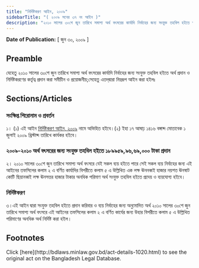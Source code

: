 ```yaml
---
title: "নির্দিষ্টকরণ আইন, ২০০৯"
sidebarTitle: "( ২০০৯ সনের ৩৭ নং আইন )"
description: "২০১০ সালের ৩০শে জুন তারিখে সমাপ্য অর্থ বৎসরের কার্যাদি নির্বাহের জন্য সংযুক্ত তহবিল হইতে অর্থ প্রদান ও নির্দিষ্টকরণের কর্তৃত্ব প্রদানের জন্য প্রণীত আইন।"
---
```


**Date of Publication:** [ জুন ৩০, ২০০৯ ]

## Preamble

যেহেতু ২০১০ সালের ৩০শে জুন তারিখে সমাপ্য অর্থ বৎসরের কার্যাদি নির্বাহের জন্য সংযুক্ত তহবিল হইতে অর্থ প্রদান ও নির্দিষ্টকরণের কর্তৃত্ব প্রদান করা সমীচীন ও প্রয়োজনীয়;সেহেতু এতদ্‌দ্বারা নিম্নরূপ আইন করা হইলঃ

## Sections/Articles

### সংক্ষিপ্ত শিরোনাম ও প্রবর্তন

১। (১) এই আইন [নির্দিষ্টকরণ আইন, ২০০৯](/laws/volume-39/act-1020 "নির্দিষ্টকরণ আইন, ২০০৯") নামে অভিহিত হইবে।(২) ইহা ১৭ আষাঢ় ১৪১৬ বঙ্গাব্দ মোতাবেক ১ জুলাই ২০০৯ খ্রিস্টাব্দ তারিখে কার্যকর হইবে।

### ২০০৯-২০১০ অর্থ বৎসরের জন্য সংযুক্ত তহবিল হইতে ১৮৯৯৫৯,৯৬,৬৯,০০০ টাকা প্রদান

২। ২০১০ সালের ৩০শে জুন তারিখে সমাপ্য অর্থ বৎসরে যেই সকল ব্যয় হইতে পারে সেই সকল ব্যয় নির্বাহের জন্য এই আইনের তফসিলের কলাম ২ এ বর্ণিত কার্যাদির বিপরীতে কলাম ৫ এ উল্লিখিত এক লক্ষ ঊননব্বই হাজার নয়শত ঊনষাট কোটি ছিয়ানব্বই লক্ষ ঊনসত্তর হাজার টাকার অনধিক পরিমাণ অর্থ সংযুক্ত তহবিল হইতে প্রদেয় ও ব্যয়যোগ্য হইবে।

### নির্দিষ্টকরণ

৩।এই আইন দ্বারা সংযুক্ত তহবিল হইতে প্রদান করিবার ও ব্যয় নির্বাহের জন্য অনুমোদিত অর্থ ২০১০ সালের ৩০শে জুন তারিখে সমাপ্য অর্থ বৎসরে এই আইনের তফসিলের কলাম ২ এ বর্ণিত কার্যের জন্য উহার বিপরীতে কলাম ৫ এ উল্লিখিত পরিমাণের অনধিক অর্থ নির্দিষ্ট করা হইল।

## Footnotes

<Note>
  Click [here](http://bdlaws.minlaw.gov.bd/act-details-1020.html) to see the original act on the Bangladesh Legal Database.
</Note>
